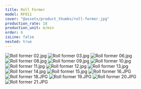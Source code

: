 ```yaml
---
title: Roll Former
model: RF011
cover: "@assets/product_thumbs/roll-former.jpg"
production_rate: 18
production_unit: m/min
order: 6
isLine: false
nested: true
---
```



<ProductTabs />

![Roll former 02.jpg](@assets/article_images/roll-former/roll-former-02.jpg)
![Roll former 03.jpg](@assets/article_images/roll-former/roll-former-03.jpg)
![Roll former 06.jpg](@assets/article_images/roll-former/roll-former-06.jpg)
![Roll former 08.jpg](@assets/article_images/roll-former/roll-former-08.jpg)
![Roll former 09.jpg](@assets/article_images/roll-former/roll-former-09.jpg)
![Roll former 10.jpg](@assets/article_images/roll-former/roll-former-10.jpg)
![Roll former 11.jpg](@assets/article_images/roll-former/roll-former-11.jpg)
![Roll former 12.jpg](@assets/article_images/roll-former/roll-former-12.jpg)
![Roll former 13.jpg](@assets/article_images/roll-former/roll-former-13.jpg)
![Roll former 14.jpg](@assets/article_images/roll-former/roll-former-14.jpg)
![Roll former 15.jpg](@assets/article_images/roll-former/roll-former-15.jpg)
![Roll former 16.JPG](@assets/article_images/roll-former/roll-former-16.JPG)
![Roll former 18.JPG](@assets/article_images/roll-former/roll-former-18.JPG)
![Roll former 19.JPG](@assets/article_images/roll-former/roll-former-19.JPG)
![Roll former 20.JPG](@assets/article_images/roll-former/roll-former-20.JPG)
![Roll former 21.JPG](@assets/article_images/roll-former/roll-former-21.JPG)
